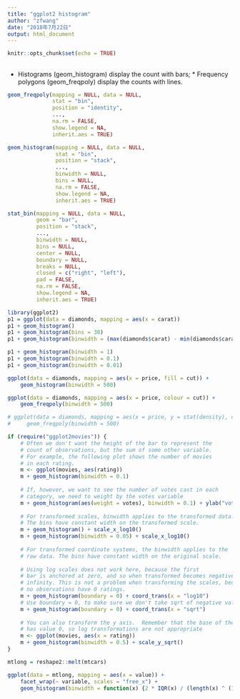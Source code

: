 ---
title: "ggplot2 histogram"
author: "zfwang"
date: "2018年7月22日"
output: html_document
---

```{r setup, include=FALSE}
knitr::opts_chunk$set(echo = TRUE)
```


## 

* Histograms (geom_histogram) display the count with bars; * Frequency polygons (geom_freqpoly) display the counts with lines.

```{r, eval=FALSE}
geom_freqpoly(mapping = NULL, data = NULL, 
              stat = "bin",
              position = "identity", 
              ..., 
              na.rm = FALSE, 
              show.legend = NA,
              inherit.aes = TRUE)

geom_histogram(mapping = NULL, data = NULL, 
               stat = "bin",
               position = "stack", 
               ..., 
               binwidth = NULL, 
               bins = NULL, 
               na.rm = FALSE,
               show.legend = NA, 
               inherit.aes = TRUE)

stat_bin(mapping = NULL, data = NULL, 
         geom = "bar", 
         position = "stack",
         ..., 
         binwidth = NULL, 
         bins = NULL, 
         center = NULL, 
         boundary = NULL,
         breaks = NULL, 
         closed = c("right", "left"), 
         pad = FALSE,
         na.rm = FALSE, 
         show.legend = NA, 
         inherit.aes = TRUE)
```


```{r}
library(ggplot2)
p1 = ggplot(data = diamonds, mapping = aes(x = carat))
p1 + geom_histogram()
p1 + geom_histogram(bins = 30)
p1 + geom_histogram(binwidth = (max(diamonds$carat) - min(diamonds$carat)) / 30)
```


```{r}
p1 + geom_histogram(binwidth = 1)
p1 + geom_histogram(binwidth = 0.1)
p1 + geom_histogram(binwidth = 0.01)
```

```{r}
ggplot(data = diamonds, mapping = aes(x = price, fill = cut)) +
    geom_histogram(binwidth = 500)

ggplot(data = diamonds, mapping = aes(x = price, colour = cut)) +
    geom_freqpoly(binwidth = 500)

# ggplot(data = diamonds, mapping = aes(x = price, y = stat(density), colour = cut)) +
#     geom_freqpoly(binwidth = 500)
```

```{r}
if (require("ggplot2movies")) {
    # Often we don't want the height of the bar to represent the
    # count of observations, but the sum of some other variable.
    # For example, the following plot shows the number of movies
    # in each rating.
    m <- ggplot(movies, aes(rating))
    m + geom_histogram(binwidth = 0.1)
    
    # If, however, we want to see the number of votes cast in each
    # category, we need to weight by the votes variable
    m + geom_histogram(aes(weight = votes), binwidth = 0.1) + ylab("votes")
    
    # For transformed scales, binwidth applies to the transformed data.
    # The bins have constant width on the transformed scale.
    m + geom_histogram() + scale_x_log10()
    m + geom_histogram(binwidth = 0.05) + scale_x_log10()
    
    # For transformed coordinate systems, the binwidth applies to the
    # raw data. The bins have constant width on the original scale.
    
    # Using log scales does not work here, because the first
    # bar is anchored at zero, and so when transformed becomes negative
    # infinity. This is not a problem when transforming the scales, because
    # no observations have 0 ratings.
    m + geom_histogram(boundary = 0) + coord_trans(x = "log10")
    # Use boundary = 0, to make sure we don't take sqrt of negative values
    m + geom_histogram(boundary = 0) + coord_trans(x = "sqrt")
    
    # You can also transform the y axis.  Remember that the base of the bars
    # has value 0, so log transformations are not appropriate
    m <- ggplot(movies, aes(x = rating))
    m + geom_histogram(binwidth = 0.5) + scale_y_sqrt()
}
```



```{r}
mtlong = reshape2::melt(mtcars)

ggplot(data = mtlong, mapping = aes(x = value)) +
    facet_wrap(~ variable, scales = "free_x") +
    geom_histogram(binwidth = function(x) {2 * IQR(x) / (length(x) ^ (1/ 3))})
```


